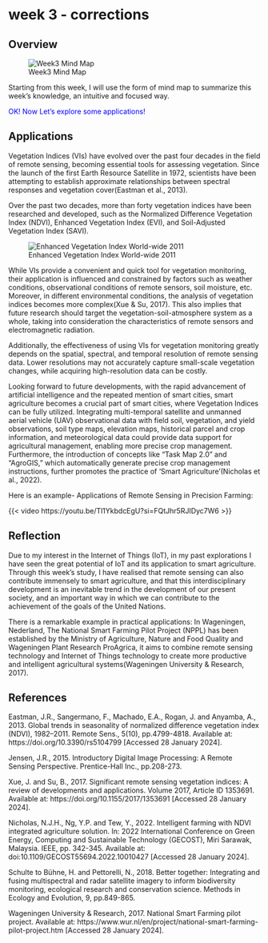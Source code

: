 # week 3 - corrections

## Overview

![Week3 Mind Map](image/week3Image.png)

Starting from this week, I will use the form of mind map to summarize this week's knowledge, an intuitive and focused way.

[OK! Now Let's explore some applications!]{style="color:blue;"}

## Applications

Vegetation Indices (VIs) have evolved over the past four decades in the field of remote sensing, becoming essential tools for assessing vegetation. Since the launch of the first Earth Resource Satellite in 1972, scientists have been attempting to establish approximate relationships between spectral responses and vegetation cover(Eastman et al., 2013).

Over the past two decades, more than forty vegetation indices have been researched and developed, such as the Normalized Difference Vegetation Index (NDVI), Enhanced Vegetation Index (EVI), and Soil-Adjusted Vegetation Index (SAVI).

![Enhanced Vegetation Index World-wide 2011](image/week301.png) 

While VIs provide a convenient and quick tool for vegetation monitoring, their application is influenced and constrained by factors such as weather conditions, observational conditions of remote sensors, soil moisture, etc. Moreover, in different environmental conditions, the analysis of vegetation indices becomes more complex(Xue & Su, 2017). This also implies that future research should target the vegetation-soil-atmosphere system as a whole, taking into consideration the characteristics of remote sensors and electromagnetic radiation.

Additionally, the effectiveness of using VIs for vegetation monitoring greatly depends on the spatial, spectral, and temporal resolution of remote sensing data. Lower resolutions may not accurately capture small-scale vegetation changes, while acquiring high-resolution data can be costly.

Looking forward to future developments, with the rapid advancement of artificial intelligence and the repeated mention of smart cities, smart agriculture becomes a crucial part of smart cities, where Vegetation Indices can be fully utilized. Integrating multi-temporal satellite and unmanned aerial vehicle (UAV) observational data with field soil, vegetation, and yield observations, soil type maps, elevation maps, historical parcel and crop information, and meteorological data could provide data support for agricultural management, enabling more precise crop management. Furthermore, the introduction of concepts like "Task Map 2.0" and "AgroGIS," which automatically generate precise crop management instructions, further promotes the practice of ‘Smart Agriculture’(Nicholas et al., 2022).

Here is an example- Applications of Remote Sensing in Precision Farming:

{{< video https://youtu.be/Tl1YkbdcEgU?si=FQtJhr5RJIDyc7W6 >}}

## Reflection

Due to my interest in the Internet of Things (IoT), in my past explorations I have seen the great potential of IoT and its application to smart agriculture. Through this week's study, I have realised that remote sensing can also contribute immensely to smart agriculture, and that this interdisciplinary development is an inevitable trend in the development of our present society, and an important way in which we can contribute to the achievement of the goals of the United Nations.

There is a remarkable example in practical applications: In Wageningen, Nederland, The National Smart Farming Pilot Project (NPPL) has been established by the Ministry of Agriculture, Nature and Food Quality and Wageningen Plant Research ProAgrica, it aims to combine remote sensing technology and Internet of Things technology to create more productive and intelligent agricultural systems(Wageningen University & Research, 2017).

## References

Eastman, J.R., Sangermano, F., Machado, E.A., Rogan, J. and Anyamba, A., 2013. Global trends in seasonality of normalized difference vegetation index (NDVI), 1982–2011. Remote Sens., 5(10), pp.4799-4818. Available at: https://doi.org/10.3390/rs5104799 [Accessed 28 January 2024].

Jensen, J.R., 2015. Introductory Digital Image Processing: A Remote Sensing Perspective. Prentice-Hall Inc., pp.208-273.

Xue, J. and Su, B., 2017. Significant remote sensing vegetation indices: A review of developments and applications. Volume 2017, Article ID 1353691. Available at: https://doi.org/10.1155/2017/1353691 [Accessed 28 January 2024].

Nicholas, N.J.H., Ng, Y.P. and Tew, Y., 2022. Intelligent farming with NDVI integrated agriculture solution. In: 2022 International Conference on Green Energy, Computing and Sustainable Technology (GECOST), Miri Sarawak, Malaysia. IEEE, pp. 342-345. Available at: doi:10.1109/GECOST55694.2022.10010427 [Accessed 28 January 2024].

Schulte to Bühne, H. and Pettorelli, N., 2018. Better together: Integrating and fusing multispectral and radar satellite imagery to inform biodiversity monitoring, ecological research and conservation science. Methods in Ecology and Evolution, 9, pp.849-865.

Wageningen University & Research, 2017. National Smart Farming pilot project. Available at: https://www.wur.nl/en/project/national-smart-farming-pilot-project.htm [Accessed 28 January 2024].






